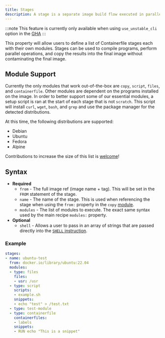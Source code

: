 ```yaml
---
title: Stages
description: A stage is a separate image build flow executed in parallel with the main build.
---
```


:::note
This feature is currently only available when using `use_unstable_cli` option in the [GHA](/reference/github-action/)
:::

This property will allow users to define a list of Containerfile stages each with their own modules. Stages can be used to compile programs, perform parallel operations, and copy the results into the final image without contaminating the final image.

## Module Support

Currently the only modules that work out-of-the-box are `copy`, `script`, `files`, and `containerfile`. Other modules are dependent on the programs installed on the image. In order to better support some of our essential modules, a setup script is ran at the start of each stage that is not `scratch`. This script will install `curl`, `wget`, `bash`, and `grep` and use the package manager for the detected distributions.

At this time, the following distributions are supported:

- Debian
- Ubuntu
- Fedora
- Alpine

Contributions to increase the size of this list is [welcome](https://github.com/blue-build/cli/blob/main/scripts/setup.sh)!

## Syntax

- **Required**
  - `from` - The full image ref (image name + tag). This will be set in the `FROM` statement of the stage.
  - `name` - The name of the stage. This is used when referencing the stage when using the `from:` property in the `copy` [module](/reference/modules/copy/).
  - `modules` - The list of modules to execute. The exact same syntax used by the main recipe `modules:` property.
- **Optional**
  -  `shell` - Allows a user to pass in an array of strings that are passed directly into the [`SHELL` instruction](https://docs.docker.com/reference/dockerfile/#shell).

### Example

```yaml
stages:
- name: ubuntu-test
  from: docker.io/library/ubuntu:22.04
  modules:
  - type: files
    files:
    - usr: /usr
  - type: script
    scripts:
    - example.sh
    snippets:
    - echo "test" > /test.txt
  - type: test-module
  - type: containerfile
    containerfiles:
    - labels
    snippets:
    - RUN echo "This is a snippet"
```
